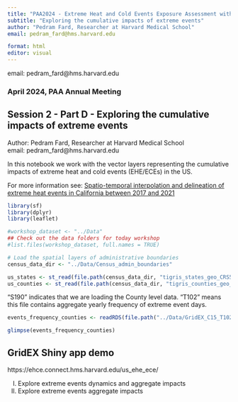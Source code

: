 ```yaml
---
title: "PAA2024 - Extreme Heat and Cold Events Exposure Assessment with GridEX"
subtitle: "Exploring the cumulative impacts of extreme events"
author: "Pedram Fard, Researcher at Harvard Medical School"
email: pedram_fard@hms.harvard.edu

format: html
editor: visual
---
```


email: pedram_fard\@hms.harvard.edu

### April 2024, PAA Annual Meeting

## Session 2 - Part D - Exploring the cumulative impacts of extreme events

Author: Pedram Fard, Researcher at Harvard Medical School\
email: pedram_fard\@hms.harvard.edu

In this notebook we work with the vector layers representing the cumulative impacts of extreme heat and cold events (EHE/ECEs) in the US.

For more information see: [Spatio-temporal interpolation and delineation of extreme heat events in California between 2017 and 2021](https://www.sciencedirect.com/science/article/pii/S0013935123017887?dgcid=rss_sd_all)

```r

library(sf)
library(dplyr)
library(leaflet)

#workshop_dataset <- "../Data"
## Check out the data folders for today workshop
#list.files(workshop_dataset, full.names = TRUE)

# Load the spatial layers of administrative boundaries 
census_data_dir <- "../Data/Census_admin_boundaries"

us_states <- st_read(file.path(census_data_dir, "tigris_states_geo_CRS5070.gpkg"))
us_counties <- st_read(file.path(census_data_dir, "tigris_counties_geo_CRS5070.gpkg"))
```

"S190" indicates that we are loading the County level data. "T102" means this file contains aggregate yearly frequency of extreme event days.

```r
events_frequency_counties <- readRDS(file.path("../Data/GridEX_C15_T102_by_type_by_year_summaries", "C15_S190_T102_events_by_type_by_year_Counties.rds"))

glimpse(events_frequency_counties)

```

## GridEX Shiny app demo

https://ehce.connect.hms.harvard.edu/us_ehe_ece/

I)  Explore extreme events dynamics and aggregate impacts
II) Explore extreme events aggregate impacts
